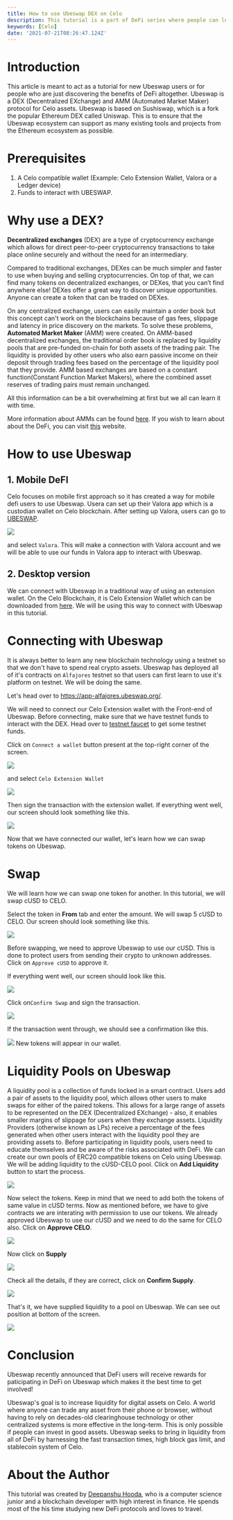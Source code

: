 ```yaml
---
title: How to use Ubeswap DEX on Celo
description: This tutorial is a part of DeFi series where people can learn how to participate in DeFi on the Celo Blockchain.
keywords: [Celo]
date: '2021-07-21T08:26:47.124Z'
---
```


# Introduction

This article is meant to act as a tutorial for new Ubeswap users or for people who are just discovering the benefits of DeFi altogether. Ubeswap is a DEX (Decentralized EXchange) and AMM (Automated Market Maker) protocol for Celo assets. Ubeswap is based on Sushiswap, which is a fork the popular Ethereum DEX called Uniswap. This is to ensure that the Ubeswap ecosystem can support as many existing tools and projects from the Ethereum ecosystem as possible.

# Prerequisites

1.  A Celo compatible wallet (Example: Celo Extension Wallet, Valora or a Ledger device)
2.  Funds to interact with UBESWAP.

# Why use a DEX?

**Decentralized exchanges** (DEX) are a type of cryptocurrency exchange which allows for direct peer-to-peer cryptocurrency transactions to take place online securely and without the need for an intermediary.

Compared to traditional exchanges, DEXes can be much simpler and faster to use when buying and selling cryptocurrencies. On top of that, we can find many tokens on decentralized exchanges, or DEXes, that you can’t find anywhere else! DEXes offer a great way to discover unique opportunities. Anyone can create a token that can be traded on DEXes.

On any centralized exchange, users can easily maintain a order book but this concept can't work on the blockchains because of gas fees, slippage and latency in price discovery on the markets. To solve these problems, **Automated Market Maker** (AMM) were created. On AMM-based decentralized exchanges, the traditional order book is replaced by liquidity pools that are pre-funded on-chain for both assets of the trading pair. The liquidity is provided by other users who also earn passive income on their deposit through trading fees based on the percentage of the liquidity pool that they provide. AMM based exchanges are based on a constant function(Constant Function Market Makers), where the combined asset reserves of trading pairs must remain unchanged.

All this information can be a bit overwhelming at first but we all can learn it with time.

More information about AMMs can be found [here](https://blog.chain.link/challenges-in-defi-how-to-bring-more-capital-and-less-risk-to-automated-market-maker-dexs/). If you wish to learn about about the DeFi, you can visit [this](https://academy.ivanontech.com/blog/defi-encyclopedia-the-ultimate-list-of-decentralized-finance-terms) website.

# How to use Ubeswap

## 1. Mobile DeFI

Celo focuses on mobile first approach so it has created a way for mobile defi users to use Ubeswap. Usera can set up their Valora app which is a custodian wallet on Celo blockchain. After setting up Valora, users can go to [UBESWAP](https://app.ubeswap.org/).

![](./assets/celo-ubeswap-tutorial-image-1.png)

and select `Valora`. This will make a connection with Valora account and we will be able to use our funds in Valora app to interact with Ubeswap.

## 2. Desktop version

We can connect with Ubeswap in a traditional way of using an extension wallet. On the Celo Blockchain, it is Celo Extension Wallet which can be downloaded from [here](https://chrome.google.com/webstore/detail/celoextensionwallet/kkilomkmpmkbdnfelcpgckmpcaemjcdh?hl=en). We will be using this way to connect with Ubeswap in this tutorial.

# Connecting with Ubeswap

It is always better to learn any new blockchain technology using a testnet so that we don't have to spend real crypto assets. Ubeswap has deployed all of it's contracts on `Alfajores` testnet so that users can first learn to use it's platform on testnet. We will be doing the same.

Let's head over to <https://app-alfajores.ubeswap.org/>.

We will need to connect our Celo Extension wallet with the Front-end of Ubeswap. Before connecting, make sure that we have testnet funds to interact with the DEX. Head over to [testnet faucet](https://celo.org/developers/faucet) to get some testnet funds.

Click on `Connect a wallet` button present at the top-right corner of the screen.

![](./assets/celo-ubeswap-tutorial-image-2.png)

and select `Celo Extension Wallet`

![](./assets/celo-ubeswap-tutorial-image-3.png)

Then sign the transaction with the extension wallet. If everything went well, our screen should look something like this.

![](./assets/celo-ubeswap-tutorial-image-4.png)

Now that we have connected our wallet, let's learn how we can swap tokens on Ubeswap.

# Swap

We will learn how we can swap one token for another. In this tutorial, we will swap cUSD to CELO.

Select the token in **From** tab and enter the amount. We will swap 5 cUSD to CELO. Our screen should look something like this.

![](./assets/celo-ubeswap-tutorial-image-5.png)

Before swapping, we need to approve Ubeswap to use our cUSD. This is done to protect users from sending their crypto to unknown addresses. Click on `Approve cUSD` to approve it.

If everything went well, our screen should look like this.

![](./assets/celo-ubeswap-tutorial-image-6.png)

Click on`Confirm Swap` and sign the transaction.

![](./assets/celo-ubeswap-tutorial-image-7.png)

If the transaction went through, we should see a confirmation like this.

![](./assets/celo-ubeswap-tutorial-image-8.png) New tokens will appear in our wallet.

# Liquidity Pools on Ubeswap

A liquidity pool is a collection of funds locked in a smart contract. Users add a pair of assets to the liquidity pool, which allows other users to make swaps for either of the paired tokens. This allows for a large range of assets to be represented on the DEX (Decentralized EXchange) - also, it enables smaller margins of slippage for users when they exchange assets. Liquidity Providers (otherwise known as LPs) receive a percentage of the fees generated when other users interact with the liquidity pool they are providing assets to. Before participating in liquidity pools, users need to educate themselves and be aware of the risks associated with DeFi. We can create our own pools of ERC20 compatible tokens on Celo using Ubeswap. We will be adding liquidity to the cUSD-CELO pool. Click on **Add Liquidity** button to start the process.

![](./assets/celo-ubeswap-tutorial-image-9.png)

Now select the tokens. Keep in mind that we need to add both the tokens of same value in cUSD terms. Now as mentioned before, we have to give contracts we are interating with permission to use our tokens. We already approved Ubeswap to use our cUSD and we need to do the same for CELO also. Click on **Approve CELO**.

![](./assets/celo-ubeswap-tutorial-image-10.png)

Now click on **Supply**

![](./assets/celo-ubeswap-tutorial-image-11.png)

Check all the details, if they are correct, click on **Confirm Supply**.

![](./assets/celo-ubeswap-tutorial-image-12.png)

That's it, we have supplied liquidity to a pool on Ubeswap. We can see out position at bottom of the screen.

![](./assets/celo-ubeswap-tutorial-image-13.png)

# Conclusion

Ubeswap recently announced that DeFi users will receive rewards for paticipating in DeFi on Ubeswap which makes it the best time to get involved!

Ubeswap's goal is to increase liquidity for digital assets on Celo. A world where anyone can trade any asset from their phone or browser, without having to rely on decades-old clearinghouse technology or other centralized systems is more effective in the long-term. This is only possible if people can invest in good assets. Ubeswap seeks to bring in liquidity from all of DeFi by harnessing the fast transaction times, high block gas limit, and stablecoin system of Celo.

# About the Author

This tutorial was created by [Deepanshu Hooda](https://github.com/gitofdeepanshu/), who is a computer science junior and a blockchain developer with high interest in finance. He spends most of the his time studying new DeFi protocols and loves to travel.

